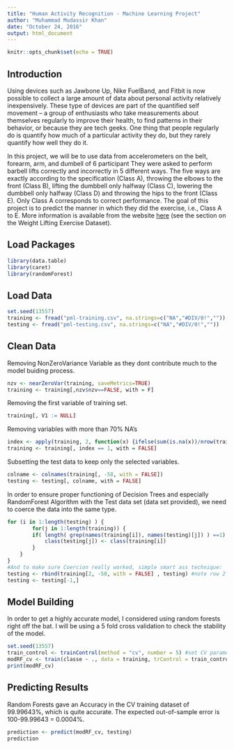 ```yaml
---
title: "Human Activity Recognition - Machine Learning Project"
author: "Muhammad Mudassir Khan"
date: "October 24, 2016"
output: html_document
---
```


```r
knitr::opts_chunk$set(echo = TRUE)
```

## Introduction

Using devices such as Jawbone Up, Nike FuelBand, and Fitbit is now possible to collect a large amount of data about personal activity relatively inexpensively. These type of devices are part of the quantified self movement – a group of enthusiasts who take measurements about themselves regularly to improve their health, to find patterns in their behavior, or because they are tech geeks. One thing that people regularly do is quantify how much of a particular activity they do, but they rarely quantify how well they do it.

In this project, we will be to use data from accelerometers on the belt, forearm, arm, and dumbell of 6 participant They were asked to perform barbell lifts correctly and incorrectly in 5 different ways. The five ways are exactly according to the specification (Class A), throwing the elbows to the front (Class B), lifting the dumbbell only halfway (Class C), lowering the dumbbell only halfway (Class D) and throwing the hips to the front (Class E). Only Class A corresponds to correct performance. The goal of this project is to predict the manner in which they did the exercise, i.e., Class A to E. More information is available from the website [here][1] (see the section on the Weight Lifting Exercise Dataset).

## Load Packages

```r
library(data.table)
library(caret)
library(randomForest)
```


## Load Data

```r
set.seed(13557)
training <- fread("pml-training.csv", na.strings=c("NA","#DIV/0!",""))
testing <- fread("pml-testing.csv", na.strings=c("NA","#DIV/0!",""))
```

## Clean Data

Removing NonZeroVariance Variable as they dont contribute much to the model buiding process.

```r
nzv <- nearZeroVar(training, saveMetrics=TRUE)
training <- training[,nzv$nzv==FALSE, with = F]
```

Removing the first variable of training set.

```r
training[, V1 := NULL]
```

Removing variables with more than 70% NA's

```r
index <- apply(training, 2, function(x) {ifelse(sum(is.na(x))/nrow(training)<0.7, 1, 0)} )
training <- training[, index == 1, with = FALSE]
```

Subsetting the test data to keep only the selected variables.

```r
colname <- colnames(training[, -58, with = FALSE])
testing <- testing[, colname, with = FALSE]
```


In order to ensure proper functioning of Decision Trees and especially RandomForest Algorithm with the Test data set (data set provided), we need to coerce the data into the same type.

```r
for (i in 1:length(testing) ) {
        for(j in 1:length(training)) {
        if( length( grep(names(training[i]), names(testing)[j]) ) ==1)  {
            class(testing[j]) <- class(training[i])
        }      
    }      
}
#And to make sure Coercion really worked, simple smart ass technique:
testing <- rbind(training[2, -58, with = FALSE] , testing) #note row 2 does not mean anything, this will be removed right.. now:
testing <- testing[-1,]
```

## Model Building

In order to get a highly accurate model, I considered using random forests right off the bat. I will be using a 5 fold cross validation to check the stability of the model.

```r
set.seed(13557)
train_control <- trainControl(method = "cv", number = 5) #set CV parameters
modRF_cv <- train(classe ~ ., data = training, trControl = train_control, method = "rf")
print(modRF_cv)
```

## Predicting Results

Random Forests gave an Accuracy in the CV training dataset of 99.99643%, which is quite accurate. The expected out-of-sample error is 100-99.99643 = 0.0004%.

```r
prediction <- predict(modRF_cv, testing)
prediction
```

[1]: http://groupware.les.inf.puc-rio.br/har